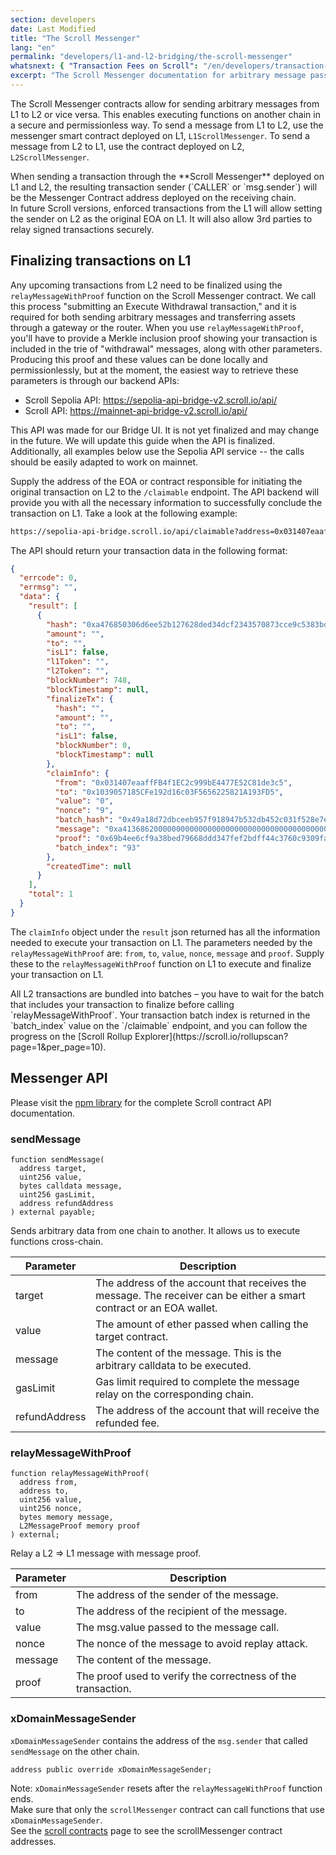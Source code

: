 ```yaml
---
section: developers
date: Last Modified
title: "The Scroll Messenger"
lang: "en"
permalink: "developers/l1-and-l2-bridging/the-scroll-messenger"
whatsnext: { "Transaction Fees on Scroll": "/en/developers/transaction-fees-on-scroll/" }
excerpt: "The Scroll Messenger documentation for arbitrary message passing between L1 and L2."
---
```



The Scroll Messenger contracts allow for sending arbitrary messages from L1 to L2 or vice versa. This enables executing functions on another chain in a secure and permissionless way. To send a message from L1 to L2, use
the messenger smart contract deployed on L1, `L1ScrollMessenger`. To send a message from L2 to L1, use the contract deployed on L2, `L2ScrollMessenger`.

<Aside type="caution" title="">
  When sending a transaction through the **Scroll Messenger** deployed on L1 and L2, the resulting transaction sender
  (`CALLER` or `msg.sender`) will be the Messenger Contract address deployed on the receiving chain.
  <br />
  In future Scroll versions, enforced transactions from the L1 will allow setting the sender on L2 as the original EOA
  on L1. It will also allow 3rd parties to relay signed transactions securely.
</Aside>

## Finalizing transactions on L1

Any upcoming transactions from L2 need to be finalized using the `relayMessageWithProof` function on the Scroll Messenger
contract. We call this process "submitting an Execute Withdrawal transaction," and it is required for both sending arbitrary messages and transferring assets through a gateway or the router. When you use `relayMessageWithProof`, you'll have to provide a Merkle inclusion proof showing your transaction is included in the trie of "withdrawal" messages, along with other parameters. Producing this proof and these values can be done locally and permissionlessly, but at the moment, the easiest way to retrieve these parameters is through our backend APIs:

- Scroll Sepolia API: https://sepolia-api-bridge-v2.scroll.io/api/
- Scroll API: https://mainnet-api-bridge-v2.scroll.io/api/

<Aside type="danger" title="Experimental API">
  This API was made for our Bridge UI. It is not yet finalized and may change in the future. We will update this guide
  when the API is finalized. Additionally, all examples below use the Sepolia API service -- the calls should be easily
  adapted to work on mainnet.
</Aside>

Supply the address of the EOA or contract responsible for initiating the original transaction on L2 to the `/claimable`
endpoint. The API backend will provide you with all the necessary information to successfully conclude the transaction on L1.
Take a look at the following example:

```bash
https://sepolia-api-bridge.scroll.io/api/claimable?address=0x031407eaaffFB4f1EC2c999bE4477E52C81de3c5&page_size=10&page=1
```

The API should return your transaction data in the following format:

```json
{
  "errcode": 0,
  "errmsg": "",
  "data": {
    "result": [
      {
        "hash": "0xa476850306d6ee52b127628ded34dcf2343570873cce9c5383bd497db48d4f9b",
        "amount": "",
        "to": "",
        "isL1": false,
        "l1Token": "",
        "l2Token": "",
        "blockNumber": 748,
        "blockTimestamp": null,
        "finalizeTx": {
          "hash": "",
          "amount": "",
          "to": "",
          "isL1": false,
          "blockNumber": 0,
          "blockTimestamp": null
        },
        "claimInfo": {
          "from": "0x031407eaaffFB4f1EC2c999bE4477E52C81de3c5",
          "to": "0x1039057185CFe192d16c03F5656225821A193FD5",
          "value": "0",
          "nonce": "9",
          "batch_hash": "0x49a18d72dbceeb957f918947b532db452c031f528e7e6bf329007066638c5e50",
          "message": "0xa413686200000000000000000000000000000000000000000000000000000000000000200000000000000000000000000000000000000000000000000000000000000005686f6c6973000000000000000000000000000000000000000000000000000000",
          "proof": "0x69b4ee6cf9a38bed79668ddd347fef2bdff44c3760c9309fa41decfd60202d22ad3228b676f7d3cd4284a5443f17f1962b36e491b30a40b2405849e597ba5fb5b4c11951957c6f8f642c4af61cd6b24640fec6dc7fc607ee8206a99e92410d3079f53171df5c0661d2afe86c4d97b6f34278daf6a0ea9baff5b4fc979d5629a5",
          "batch_index": "93"
        },
        "createdTime": null
      }
    ],
    "total": 1
  }
}
```

The `claimInfo` object under the `result` json returned has all the information needed to execute your transaction on L1. The
parameters needed by the `relayMessageWithProof` are: `from`, `to`, `value`, `nonce`, `message` and `proof`. Supply these to
the `relayMessageWithProof` function on L1 to execute and finalize your transaction on L1.

<Aside type="tip" title="">
  All L2 transactions are bundled into batches – you have to wait for the batch that includes your transaction to
  finalize before calling `relayMessageWithProof`. Your transaction batch index is returned in the `batch_index` value
  on the `/claimable` endpoint, and you can follow the progress on the [Scroll Rollup
  Explorer](https://scroll.io/rollupscan?page=1&per_page=10).
</Aside>

## Messenger API

Please visit the [npm library](https://www.npmjs.com/package/@scroll-tech/contracts?activeTab=code) for the complete Scroll contract API documentation.

### sendMessage

```solidity
function sendMessage(
  address target,
  uint256 value,
  bytes calldata message,
  uint256 gasLimit,
  address refundAddress
) external payable;
```

Sends arbitrary data from one chain to another. It allows us to execute functions cross-chain.

| Parameter     | Description                                                                                                         |
| ------------- | ------------------------------------------------------------------------------------------------------------------- |
| target        | The address of the account that receives the message. The receiver can be either a smart contract or an EOA wallet. |
| value         | The amount of ether passed when calling the target contract.                                                        |
| message       | The content of the message. This is the arbitrary calldata to be executed.                                          |
| gasLimit      | Gas limit required to complete the message relay on the corresponding chain.                                        |
| refundAddress | The address of the account that will receive the refunded fee.                                                      |

### relayMessageWithProof

```solidity
function relayMessageWithProof(
  address from,
  address to,
  uint256 value,
  uint256 nonce,
  bytes memory message,
  L2MessageProof memory proof
) external;
```

Relay a L2 => L1 message with message proof.

| Parameter | Description                                                  |
| --------- | ------------------------------------------------------------ |
| from      | The address of the sender of the message.                    |
| to        | The address of the recipient of the message.                 |
| value     | The msg.value passed to the message call.                    |
| nonce     | The nonce of the message to avoid replay attack.             |
| message   | The content of the message.                                  |
| proof     | The proof used to verify the correctness of the transaction. |

### xDomainMessageSender
`xDomainMessageSender` contains the address of the `msg.sender` that called `sendMessage` on the other chain.  
```solidity
address public override xDomainMessageSender;
```  
Note: `xDomainMessageSender` resets after the `relayMessageWithProof` function ends.  
Make sure that only the `scrollMessenger` contract can call functions that use `xDomainMessageSender`.    
See the [scroll contracts](/developers/scroll-contracts/#advanced-bridge-contracts) page to see the scrollMessenger contract addresses.  
